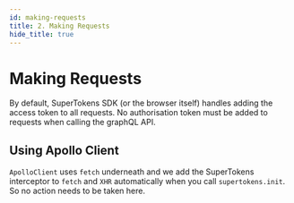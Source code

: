 ```yaml
---
id: making-requests
title: 2. Making Requests
hide_title: true
---
```


<!-- COPY DOCS -->
<!-- ./session/graphql-integration/making-requests.mdx -->

# Making Requests

By default, SuperTokens SDK (or the browser itself) handles adding the access token to all requests. No authorisation token must be added to requests when calling the graphQL API.

## Using Apollo Client
`ApolloClient` uses `fetch` underneath and we add the SuperTokens interceptor to `fetch` and `XHR` automatically when you call `supertokens.init`. So no action needs to be taken here.

